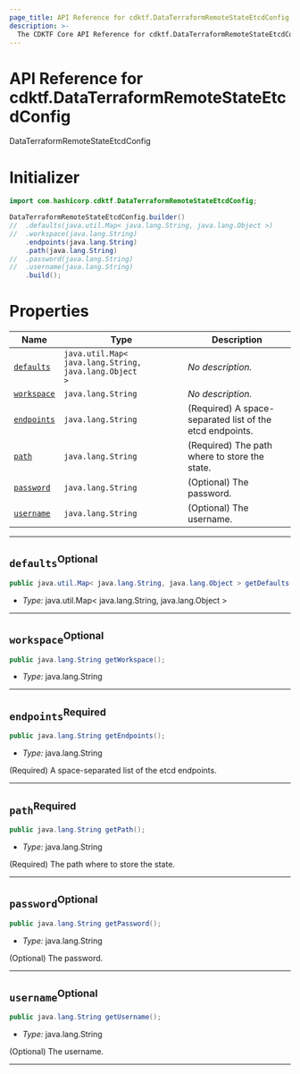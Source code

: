 ```yaml
---
page_title: API Reference for cdktf.DataTerraformRemoteStateEtcdConfig
description: >-
  The CDKTF Core API Reference for cdktf.DataTerraformRemoteStateEtcdConfig.
---
```


<!-- This file is generated through yarn generate-docs -->

# API Reference for cdktf.DataTerraformRemoteStateEtcdConfig

   DataTerraformRemoteStateEtcdConfig <a name="DataTerraformRemoteStateEtcdConfig" id="cdktf.DataTerraformRemoteStateEtcdConfig"></a>
  
  # Initializer <a name="Initializer" id="cdktf.DataTerraformRemoteStateEtcdConfig.Initializer"></a>
  
  ```java
  import com.hashicorp.cdktf.DataTerraformRemoteStateEtcdConfig;
  
  DataTerraformRemoteStateEtcdConfig.builder()
  //  .defaults(java.util.Map< java.lang.String, java.lang.Object >)
  //  .workspace(java.lang.String)
      .endpoints(java.lang.String)
      .path(java.lang.String)
  //  .password(java.lang.String)
  //  .username(java.lang.String)
      .build();
  ```
  
  # Properties <a name="Properties" id="Properties"></a>
  
  | **Name** | **Type** | **Description** |
  | --- | --- | --- |
  | <code><a href="#cdktf.DataTerraformRemoteStateEtcdConfig.property.defaults">defaults</a></code> | <code>java.util.Map< java.lang.String, java.lang.Object ></code> | *No description.* |
  | <code><a href="#cdktf.DataTerraformRemoteStateEtcdConfig.property.workspace">workspace</a></code> | <code>java.lang.String</code> | *No description.* |
  | <code><a href="#cdktf.DataTerraformRemoteStateEtcdConfig.property.endpoints">endpoints</a></code> | <code>java.lang.String</code> | (Required) A space-separated list of the etcd endpoints. |
  | <code><a href="#cdktf.DataTerraformRemoteStateEtcdConfig.property.path">path</a></code> | <code>java.lang.String</code> | (Required) The path where to store the state. |
  | <code><a href="#cdktf.DataTerraformRemoteStateEtcdConfig.property.password">password</a></code> | <code>java.lang.String</code> | (Optional) The password. |
  | <code><a href="#cdktf.DataTerraformRemoteStateEtcdConfig.property.username">username</a></code> | <code>java.lang.String</code> | (Optional) The username. |
  
  ---
  
  ## `defaults`<sup>Optional</sup> <a name="defaults" id="cdktf.DataTerraformRemoteStateEtcdConfig.property.defaults"></a>
  
  ```java
  public java.util.Map< java.lang.String, java.lang.Object > getDefaults();
  ```
  
  - *Type:* java.util.Map< java.lang.String, java.lang.Object >
  
  ---
  
  ## `workspace`<sup>Optional</sup> <a name="workspace" id="cdktf.DataTerraformRemoteStateEtcdConfig.property.workspace"></a>
  
  ```java
  public java.lang.String getWorkspace();
  ```
  
  - *Type:* java.lang.String
  
  ---
  
  ## `endpoints`<sup>Required</sup> <a name="endpoints" id="cdktf.DataTerraformRemoteStateEtcdConfig.property.endpoints"></a>
  
  ```java
  public java.lang.String getEndpoints();
  ```
  
  - *Type:* java.lang.String
  
  (Required) A space-separated list of the etcd endpoints.
  
  ---
  
  ## `path`<sup>Required</sup> <a name="path" id="cdktf.DataTerraformRemoteStateEtcdConfig.property.path"></a>
  
  ```java
  public java.lang.String getPath();
  ```
  
  - *Type:* java.lang.String
  
  (Required) The path where to store the state.
  
  ---
  
  ## `password`<sup>Optional</sup> <a name="password" id="cdktf.DataTerraformRemoteStateEtcdConfig.property.password"></a>
  
  ```java
  public java.lang.String getPassword();
  ```
  
  - *Type:* java.lang.String
  
  (Optional) The password.
  
  ---
  
  ## `username`<sup>Optional</sup> <a name="username" id="cdktf.DataTerraformRemoteStateEtcdConfig.property.username"></a>
  
  ```java
  public java.lang.String getUsername();
  ```
  
  - *Type:* java.lang.String
  
  (Optional) The username.
  
  ---
  
